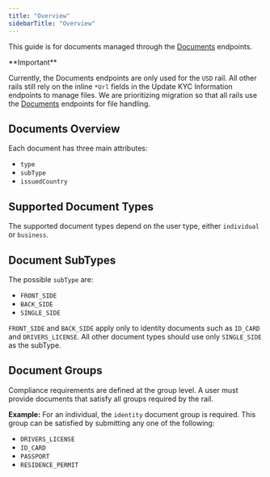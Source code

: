 ```yaml
---
title: "Overview"
sidebarTitle: "Overview"
---
```


This guide is for documents managed through the [Documents](/api-reference/kyc/add-documents) endpoints.

<Callout icon="🚧" theme="warn">
  **Important**

  Currently, the Documents endpoints are only used for the `USD` rail. All other rails still rely on the inline `*Url` fields in the Update KYC Information endpoints to manage files. We are prioritizing migration so that all rails use the [Documents](/api-reference/kyc/add-documents) endpoints for file handling.
</Callout>

## Documents Overview

Each document has three main attributes:

* `type`
* `subType`
* `issuedCountry`

## Supported Document Types

The supported document types depend on the user type, either `individual` or `business`.

## Document SubTypes

The possible `subType` are:

* `FRONT_SIDE`
* `BACK_SIDE`
* `SINGLE_SIDE`

`FRONT_SIDE` and `BACK_SIDE` apply only to identity documents such as `ID_CARD` and `DRIVERS_LICENSE`.
All other document types should use only `SINGLE_SIDE` as the subType.

## Document Groups

Compliance requirements are defined at the group level. A user must provide documents that satisfy all groups required by the rail.

**Example:**
For an individual, the `identity` document group is required. This group can be satisfied by submitting any one of the following:

* `DRIVERS_LICENSE`
* `ID_CARD`
* `PASSPORT`
* `RESIDENCE_PERMIT`
